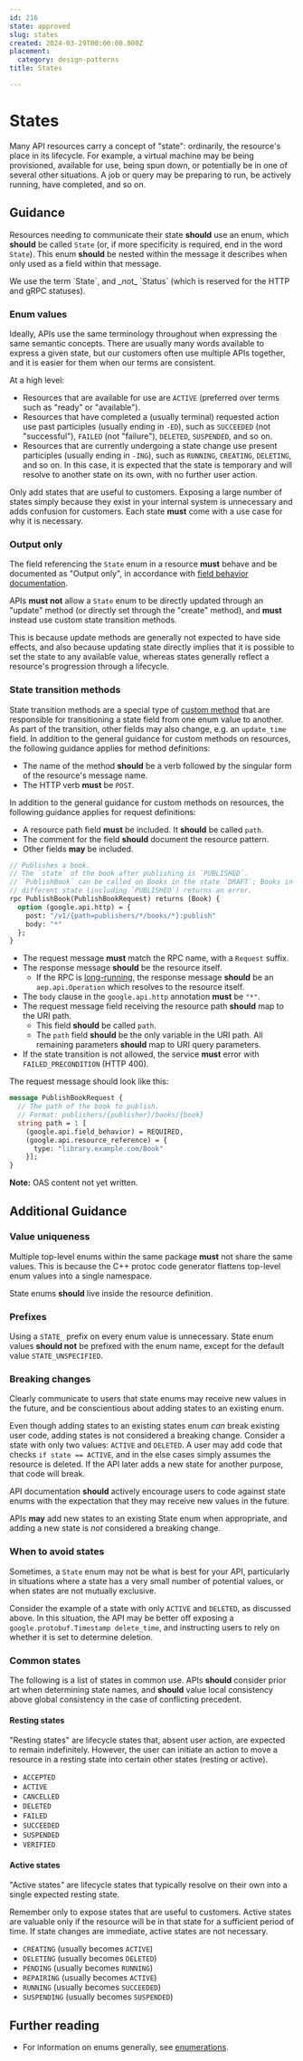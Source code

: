 ```yaml
---
id: 216
state: approved
slug: states
created: 2024-03-29T00:00:00.000Z
placement:
  category: design-patterns
title: States

--- 
```


# States

Many API resources carry a concept of "state": ordinarily, the resource's place
in its lifecycle. For example, a virtual machine may be being provisioned,
available for use, being spun down, or potentially be in one of several other
situations. A job or query may be preparing to run, be actively running, have
completed, and so on.

## Guidance

Resources needing to communicate their state <b class="font-extrabold	text-yellow-700">should</b> use an enum, which
<b class="font-extrabold	text-yellow-700">should</b> be called `State` (or, if more specificity is required, end in the
word `State`). This enum <b class="font-extrabold	text-yellow-700">should</b> be nested within the message it describes
when only used as a field within that message.

<Aside type="caution" title="Important">
  We use the term `State`, and _not_ `Status` (which is reserved
  for the HTTP and gRPC statuses).
</Aside>

### Enum values

Ideally, APIs use the same terminology throughout when expressing the same
semantic concepts. There are usually many words available to express a given
state, but our customers often use multiple APIs together, and it is easier for
them when our terms are consistent.

At a high level:

- Resources that are available for use are `ACTIVE` (preferred over terms such
  as "ready" or "available").
- Resources that have completed a (usually terminal) requested action use past
  participles (usually ending in `-ED`), such as `SUCCEEDED` (not
  "successful"), `FAILED` (not "failure"), `DELETED`, `SUSPENDED`, and so on.
- Resources that are currently undergoing a state change use present
  participles (usually ending in `-ING`), such as `RUNNING`, `CREATING`,
  `DELETING`, and so on. In this case, it is expected that the state is
  temporary and will resolve to another state on its own, with no further user
  action.

<Aside type="note" title="Note">
  Only add states that are useful to customers. Exposing a
  large number of states simply because they exist in your internal system is
  unnecessary and adds confusion for customers. Each state <b class="font-extrabold	text-red-700">must</b> come with a
  use case for why it is necessary.
</Aside>

### Output only

The field referencing the `State` enum in a resource <b class="font-extrabold	text-red-700">must</b> behave and be
documented as "Output only", in accordance with
[field behavior documentation](./field-behavior-documentation).

APIs <b class="font-extrabold	text-red-700">must not</b> allow a `State` enum to be directly updated through an
"update" method (or directly set through the "create" method), and <b class="font-extrabold	text-red-700">must</b>
instead use custom state transition methods.

This is because update methods are generally not expected to have side effects,
and also because updating state directly implies that it is possible to set the
state to any available value, whereas states generally reflect a resource's
progression through a lifecycle.

### State transition methods

State transition methods are a special type of
[custom method](./custom-methods) that are responsible for transitioning a
state field from one enum value to another. As part of the transition, other
fields may also change, e.g. an `update_time` field. In addition to the general
guidance for custom methods on resources, the following guidance applies for
method definitions:

- The name of the method <b class="font-extrabold	text-yellow-700">should</b> be a verb followed by the singular form of
  the resource's message name.
- The HTTP verb <b class="font-extrabold	text-red-700">must</b> be `POST`.

In addition to the general guidance for custom methods on resources, the
following guidance applies for request definitions:

- A resource path field <b class="font-extrabold	text-red-700">must</b> be included. It <b class="font-extrabold	text-yellow-700">should</b> be called `path`.
- The comment for the field <b class="font-extrabold	text-yellow-700">should</b> document the resource pattern.
- Other fields <b class="font-extrabold text-green-700">may</b> be included.


<Tabs>
  <TabItem label="Protocol Buffers">
  
  
  ```proto
  // Publishes a book.
  // The `state` of the book after publishing is `PUBLISHED`.
  // `PublishBook` can be called on Books in the state `DRAFT`; Books in a
  // different state (including `PUBLISHED`) returns an error.
  rpc PublishBook(PublishBookRequest) returns (Book) {
    option (google.api.http) = {
      post: "/v1/{path=publishers/*/books/*}:publish"
      body: "*"
    };
  }
  ```
  
  - The request message <b class="font-extrabold	text-red-700">must</b> match the RPC name, with a `Request` suffix.
  - The response message <b class="font-extrabold	text-yellow-700">should</b> be the resource itself.
    - If the RPC is [long-running](./lro), the response message <b class="font-extrabold	text-yellow-700">should</b> be an
      `aep.api.Operation` which resolves to the resource itself.
  - The `body` clause in the `google.api.http` annotation <b class="font-extrabold	text-red-700">must</b> be `"*"`.
  - The request message field receiving the resource path <b class="font-extrabold	text-yellow-700">should</b> map to the
    URI path.
    - This field <b class="font-extrabold	text-yellow-700">should</b> be called `path`.
    - The `path` field <b class="font-extrabold	text-yellow-700">should</b> be the only variable in the URI path. All
      remaining parameters <b class="font-extrabold	text-yellow-700">should</b> map to URI query parameters.
  - If the state transition is not allowed, the service <b class="font-extrabold	text-red-700">must</b> error with
    `FAILED_PRECONDITION` (HTTP 400).
  
  The request message should look like this:
  
  ```proto
  message PublishBookRequest {
    // The path of the book to publish.
    // Format: publishers/{publisher}/books/{book}
    string path = 1 [
      (google.api.field_behavior) = REQUIRED,
      (google.api.resource_reference) = {
        type: "library.example.com/Book"
      }];
  }
  ```
  
  
  </TabItem>
  <TabItem label="OpenAPI 3.0">
  
  
  **Note:** OAS content not yet written.
  
  
  </TabItem>
</Tabs>
    

## Additional Guidance

### Value uniqueness

Multiple top-level enums within the same package <b class="font-extrabold	text-red-700">must</b> not share the same
values. This is because the C++ protoc code generator flattens top-level enum
values into a single namespace.

State enums <b class="font-extrabold	text-yellow-700">should</b> live inside the resource definition.

### Prefixes

Using a `STATE_` prefix on every enum value is unnecessary. State enum values
<b class="font-extrabold	text-yellow-700">should not</b> be prefixed with the enum name, except for the default value
`STATE_UNSPECIFIED`.

### Breaking changes

<Aside type="tip" title="undefined">
  Clearly communicate to users that state enums may receive new values
  in the future, and be conscientious about adding states to an existing enum.
</Aside>

Even though adding states to an existing states enum _can_ break existing user
code, adding states is not considered a breaking change. Consider a state with
only two values: `ACTIVE` and `DELETED`. A user may add code that checks
`if state == ACTIVE`, and in the else cases simply assumes the resource is
deleted. If the API later adds a new state for another purpose, that code will
break.

API documentation <b class="font-extrabold	text-yellow-700">should</b> actively encourage users to code against state
enums with the expectation that they may receive new values in the future.

APIs <b class="font-extrabold text-green-700">may</b> add new states to an existing State enum when appropriate, and
adding a new state is _not_ considered a breaking change.

### When to avoid states

Sometimes, a `State` enum may not be what is best for your API, particularly in
situations where a state has a very small number of potential values, or when
states are not mutually exclusive.

Consider the example of a state with only `ACTIVE` and `DELETED`, as discussed
above. In this situation, the API may be better off exposing a
`google.protobuf.Timestamp delete_time`, and instructing users to rely on
whether it is set to determine deletion.

### Common states

The following is a list of states in common use. APIs <b class="font-extrabold	text-yellow-700">should</b> consider prior
art when determining state names, and <b class="font-extrabold	text-yellow-700">should</b> value local consistency above
global consistency in the case of conflicting precedent.

#### Resting states

"Resting states" are lifecycle states that, absent user action, are expected to
remain indefinitely. However, the user can initiate an action to move a
resource in a resting state into certain other states (resting or active).

- `ACCEPTED`
- `ACTIVE`
- `CANCELLED`
- `DELETED`
- `FAILED`
- `SUCCEEDED`
- `SUSPENDED`
- `VERIFIED`

#### Active states

"Active states" are lifecycle states that typically resolve on their own into a
single expected resting state.

<Aside type="note" title="Note">
  Remember only to expose states that are useful to customers. Active
  states are valuable only if the resource will be in that state for a sufficient
  period of time. If state changes are immediate, active states are not
  necessary.
</Aside>

- `CREATING` (usually becomes `ACTIVE`)
- `DELETING` (usually becomes `DELETED`)
- `PENDING` (usually becomes `RUNNING`)
- `REPAIRING` (usually becomes `ACTIVE`)
- `RUNNING` (usually becomes `SUCCEEDED`)
- `SUSPENDING` (usually becomes `SUSPENDED`)

## Further reading

- For information on enums generally, see [enumerations](./enumerations).
